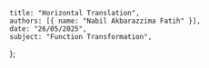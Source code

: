     title: "Horizontal Translation",
    authors: [{ name: "Nabil Akbarazzima Fatih" }],
    date: "26/05/2025",
    subject: "Function Transformation",
};